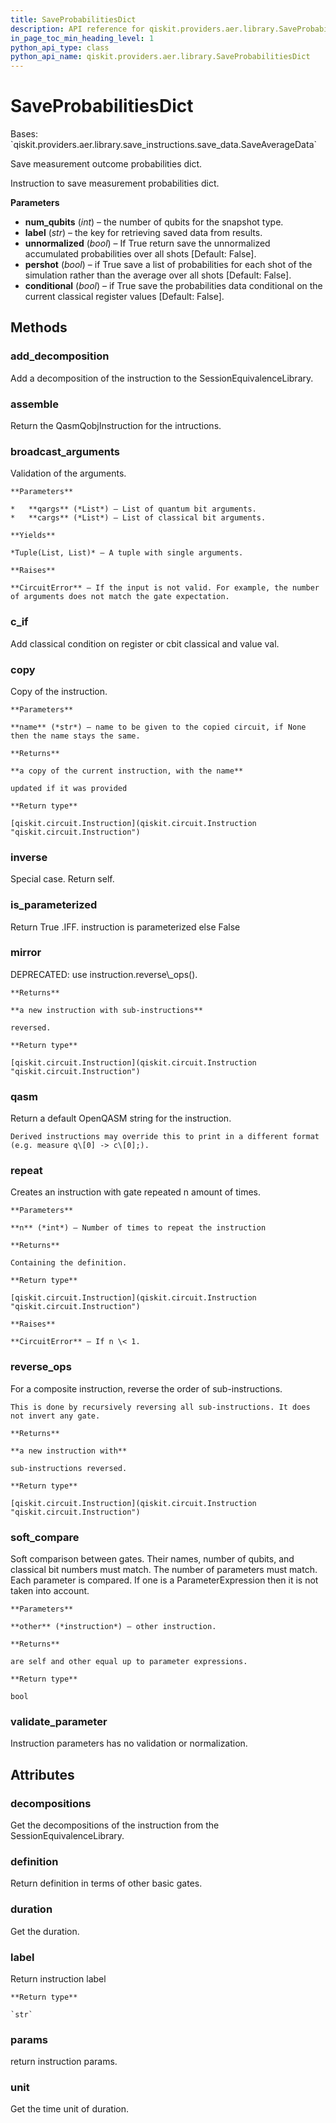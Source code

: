 ```yaml
---
title: SaveProbabilitiesDict
description: API reference for qiskit.providers.aer.library.SaveProbabilitiesDict
in_page_toc_min_heading_level: 1
python_api_type: class
python_api_name: qiskit.providers.aer.library.SaveProbabilitiesDict
---
```


# SaveProbabilitiesDict

<Class id="qiskit.providers.aer.library.SaveProbabilitiesDict" isDedicatedPage={true} github="https://github.com/qiskit/qiskit-aer/tree/stable/0.8/qiskit/providers/aer/library/save_instructions/save_probabilities.py" signature="SaveProbabilitiesDict(num_qubits, label='probabilities_dict', unnormalized=False, pershot=False, conditional=False)" modifiers="class">
  Bases: `qiskit.providers.aer.library.save_instructions.save_data.SaveAverageData`

  Save measurement outcome probabilities dict.

  Instruction to save measurement probabilities dict.

  **Parameters**

  *   **num\_qubits** (*int*) – the number of qubits for the snapshot type.
  *   **label** (*str*) – the key for retrieving saved data from results.
  *   **unnormalized** (*bool*) – If True return save the unnormalized accumulated probabilities over all shots \[Default: False].
  *   **pershot** (*bool*) – if True save a list of probabilities for each shot of the simulation rather than the average over all shots \[Default: False].
  *   **conditional** (*bool*) – if True save the probabilities data conditional on the current classical register values \[Default: False].

  ## Methods

  <span id="qiskit-providers-aer-library-saveprobabilitiesdict-add-decomposition" />

  ### add\_decomposition

  <Function id="qiskit.providers.aer.library.SaveProbabilitiesDict.add_decomposition" signature="SaveProbabilitiesDict.add_decomposition(decomposition)">
    Add a decomposition of the instruction to the SessionEquivalenceLibrary.
  </Function>

  <span id="qiskit-providers-aer-library-saveprobabilitiesdict-assemble" />

  ### assemble

  <Function id="qiskit.providers.aer.library.SaveProbabilitiesDict.assemble" signature="SaveProbabilitiesDict.assemble()">
    Return the QasmQobjInstruction for the intructions.
  </Function>

  <span id="qiskit-providers-aer-library-saveprobabilitiesdict-broadcast-arguments" />

  ### broadcast\_arguments

  <Function id="qiskit.providers.aer.library.SaveProbabilitiesDict.broadcast_arguments" signature="SaveProbabilitiesDict.broadcast_arguments(qargs, cargs)">
    Validation of the arguments.

    **Parameters**

    *   **qargs** (*List*) – List of quantum bit arguments.
    *   **cargs** (*List*) – List of classical bit arguments.

    **Yields**

    *Tuple(List, List)* – A tuple with single arguments.

    **Raises**

    **CircuitError** – If the input is not valid. For example, the number of arguments does not match the gate expectation.
  </Function>

  <span id="qiskit-providers-aer-library-saveprobabilitiesdict-c-if" />

  ### c\_if

  <Function id="qiskit.providers.aer.library.SaveProbabilitiesDict.c_if" signature="SaveProbabilitiesDict.c_if(classical, val)">
    Add classical condition on register or cbit classical and value val.
  </Function>

  <span id="qiskit-providers-aer-library-saveprobabilitiesdict-copy" />

  ### copy

  <Function id="qiskit.providers.aer.library.SaveProbabilitiesDict.copy" signature="SaveProbabilitiesDict.copy(name=None)">
    Copy of the instruction.

    **Parameters**

    **name** (*str*) – name to be given to the copied circuit, if None then the name stays the same.

    **Returns**

    **a copy of the current instruction, with the name**

    updated if it was provided

    **Return type**

    [qiskit.circuit.Instruction](qiskit.circuit.Instruction "qiskit.circuit.Instruction")
  </Function>

  <span id="qiskit-providers-aer-library-saveprobabilitiesdict-inverse" />

  ### inverse

  <Function id="qiskit.providers.aer.library.SaveProbabilitiesDict.inverse" signature="SaveProbabilitiesDict.inverse()">
    Special case. Return self.
  </Function>

  <span id="qiskit-providers-aer-library-saveprobabilitiesdict-is-parameterized" />

  ### is\_parameterized

  <Function id="qiskit.providers.aer.library.SaveProbabilitiesDict.is_parameterized" signature="SaveProbabilitiesDict.is_parameterized()">
    Return True .IFF. instruction is parameterized else False
  </Function>

  <span id="qiskit-providers-aer-library-saveprobabilitiesdict-mirror" />

  ### mirror

  <Function id="qiskit.providers.aer.library.SaveProbabilitiesDict.mirror" signature="SaveProbabilitiesDict.mirror()">
    DEPRECATED: use instruction.reverse\_ops().

    **Returns**

    **a new instruction with sub-instructions**

    reversed.

    **Return type**

    [qiskit.circuit.Instruction](qiskit.circuit.Instruction "qiskit.circuit.Instruction")
  </Function>

  <span id="qiskit-providers-aer-library-saveprobabilitiesdict-qasm" />

  ### qasm

  <Function id="qiskit.providers.aer.library.SaveProbabilitiesDict.qasm" signature="SaveProbabilitiesDict.qasm()">
    Return a default OpenQASM string for the instruction.

    Derived instructions may override this to print in a different format (e.g. measure q\[0] -> c\[0];).
  </Function>

  <span id="qiskit-providers-aer-library-saveprobabilitiesdict-repeat" />

  ### repeat

  <Function id="qiskit.providers.aer.library.SaveProbabilitiesDict.repeat" signature="SaveProbabilitiesDict.repeat(n)">
    Creates an instruction with gate repeated n amount of times.

    **Parameters**

    **n** (*int*) – Number of times to repeat the instruction

    **Returns**

    Containing the definition.

    **Return type**

    [qiskit.circuit.Instruction](qiskit.circuit.Instruction "qiskit.circuit.Instruction")

    **Raises**

    **CircuitError** – If n \< 1.
  </Function>

  <span id="qiskit-providers-aer-library-saveprobabilitiesdict-reverse-ops" />

  ### reverse\_ops

  <Function id="qiskit.providers.aer.library.SaveProbabilitiesDict.reverse_ops" signature="SaveProbabilitiesDict.reverse_ops()">
    For a composite instruction, reverse the order of sub-instructions.

    This is done by recursively reversing all sub-instructions. It does not invert any gate.

    **Returns**

    **a new instruction with**

    sub-instructions reversed.

    **Return type**

    [qiskit.circuit.Instruction](qiskit.circuit.Instruction "qiskit.circuit.Instruction")
  </Function>

  <span id="qiskit-providers-aer-library-saveprobabilitiesdict-soft-compare" />

  ### soft\_compare

  <Function id="qiskit.providers.aer.library.SaveProbabilitiesDict.soft_compare" signature="SaveProbabilitiesDict.soft_compare(other)">
    Soft comparison between gates. Their names, number of qubits, and classical bit numbers must match. The number of parameters must match. Each parameter is compared. If one is a ParameterExpression then it is not taken into account.

    **Parameters**

    **other** (*instruction*) – other instruction.

    **Returns**

    are self and other equal up to parameter expressions.

    **Return type**

    bool
  </Function>

  <span id="qiskit-providers-aer-library-saveprobabilitiesdict-validate-parameter" />

  ### validate\_parameter

  <Function id="qiskit.providers.aer.library.SaveProbabilitiesDict.validate_parameter" signature="SaveProbabilitiesDict.validate_parameter(parameter)">
    Instruction parameters has no validation or normalization.
  </Function>

  ## Attributes

  ### decompositions

  <Attribute id="qiskit.providers.aer.library.SaveProbabilitiesDict.decompositions">
    Get the decompositions of the instruction from the SessionEquivalenceLibrary.
  </Attribute>

  ### definition

  <Attribute id="qiskit.providers.aer.library.SaveProbabilitiesDict.definition">
    Return definition in terms of other basic gates.
  </Attribute>

  ### duration

  <Attribute id="qiskit.providers.aer.library.SaveProbabilitiesDict.duration">
    Get the duration.
  </Attribute>

  ### label

  <Attribute id="qiskit.providers.aer.library.SaveProbabilitiesDict.label">
    Return instruction label

    **Return type**

    `str`
  </Attribute>

  ### params

  <Attribute id="qiskit.providers.aer.library.SaveProbabilitiesDict.params">
    return instruction params.
  </Attribute>

  ### unit

  <Attribute id="qiskit.providers.aer.library.SaveProbabilitiesDict.unit">
    Get the time unit of duration.
  </Attribute>
</Class>

